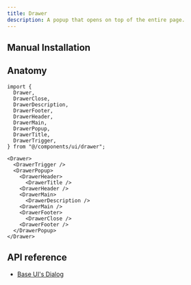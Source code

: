 ```yaml
---
title: Drawer
description: A popup that opens on top of the entire page.
---
```


<ComponentPreview name="examples/drawer-demo" />

## Manual Installation

<ComponentSource name="ui/drawer" />

## Anatomy

```tsx
import {
  Drawer,
  DrawerClose,
  DrawerDescription,
  DrawerFooter,
  DrawerHeader,
  DrawerMain,
  DrawerPopup,
  DrawerTitle,
  DrawerTrigger,
} from "@/components/ui/drawer";
```

```tsx
<Drawer>
  <DrawerTrigger />
  <DrawerPopup>
    <DrawerHeader>
      <DrawerTitle />
    <DrawerHeader />
    <DrawerMain>
      <DrawerDescription />
    <DrawerMain />
    <DrawerFooter>
      <DrawerClose />
    <DrawerFooter />
  </DrawerPopup>
</Drawer>
```

## API reference

- [Base UI's Dialog](https://base-ui.com/react/components/dialog#api-reference)
